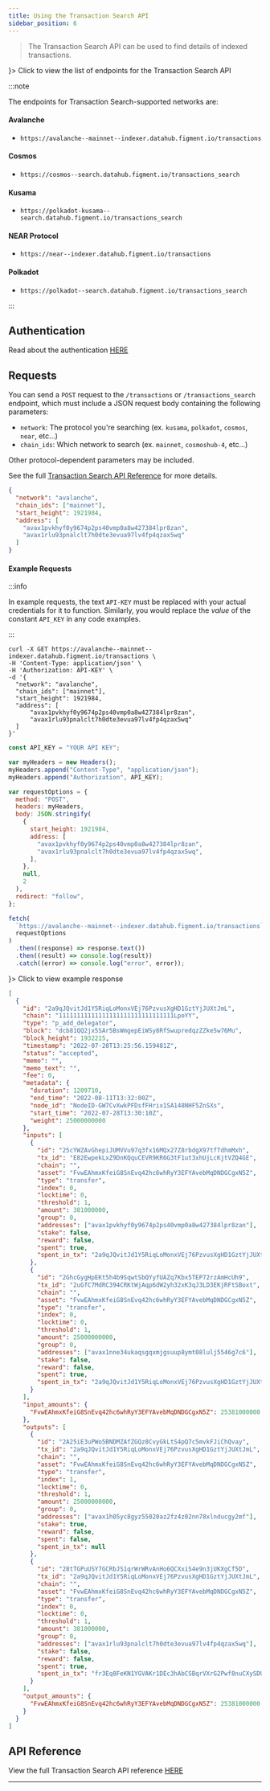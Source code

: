```yaml
---
title: Using the Transaction Search API
sidebar_position: 6
---
```



> The Transaction Search API can be used to find details of indexed transactions.

<Accordion className="shadow--tl">
    <AccordionSummary expandIcon={<ExpandMore />}>
        Click to view the list of endpoints for the Transaction Search API
    </AccordionSummary>

:::note

The endpoints for Transaction Search-supported networks are:

#### Avalanche

- `https://avalanche--mainnet--indexer.datahub.figment.io/transactions`

#### Cosmos

- `https://cosmos--search.datahub.figment.io/transactions_search`

#### Kusama

- `https://polkadot-kusama--search.datahub.figment.io/transactions_search`

#### NEAR Protocol

- `https://near--indexer.datahub.figment.io/transactions`

#### Polkadot

- `https://polkadot--search.datahub.figment.io/transactions_search`

:::

</Accordion>

## Authentication

Read about the authentication [HERE](/quickstart/api-authentication)

## Requests

You can send a `POST` request to the `/transactions` or `/transactions_search` endpoint, which must include a JSON request body containing the following parameters:

- `network`: The protocol you're searching (ex. `kusama`, `polkadot`, `cosmos`, `near`, etc...)
- `chain_ids`: Which network to search (ex. `mainnet`, `cosmoshub-4`, etc...)

Other protocol-dependent parameters may be included.

See the full [Transaction Search API Reference](/api-reference/transaction-search-api/) for more details.

```json title="Example JSON payload for POST /transactions on Avalanche"
{
  "network": "avalanche",
  "chain_ids": ["mainnet"],
  "start_height": 1921984,
  "address": [
    "avax1pvkhyf0y9674p2ps40vmp0a8w427384lpr8zan",
    "avax1rlu93pnalclt7h0dte3evua97lv4fp4qzax5wq"
  ]
}
```

#### Example Requests

:::info

In example requests, the text `API-KEY` must be replaced with your actual credentials for it to function. Similarly, you would replace the _value_ of the constant `API_KEY` in any code examples.

:::

<Tabs>
  <TabItem value="curl" label="curl" default>

```text title="Example curl request"
curl -X GET https://avalanche--mainnet--indexer.datahub.figment.io/transactions \
-H 'Content-Type: application/json' \
-H 'Authorization: API-KEY' \
-d '{
  "network": "avalanche",
  "chain_ids": ["mainnet"],
  "start_height": 1921984,
  "address": [
      "avax1pvkhyf0y9674p2ps40vmp0a8w427384lpr8zan",
      "avax1rlu93pnalclt7h0dte3evua97lv4fp4qzax5wq"
  ]
}'
```

  </TabItem>
  <TabItem value="js" label="JavaScript">

```javascript title="Example JavaScript Fetch request"
const API_KEY = "YOUR API KEY";

var myHeaders = new Headers();
myHeaders.append("Content-Type", "application/json");
myHeaders.append("Authorization", API_KEY);

var requestOptions = {
  method: "POST",
  headers: myHeaders,
  body: JSON.stringify(
    {
      start_height: 1921984,
      address: [
        "avax1pvkhyf0y9674p2ps40vmp0a8w427384lpr8zan",
        "avax1rlu93pnalclt7h0dte3evua97lv4fp4qzax5wq",
      ],
    },
    null,
    2
  ),
  redirect: "follow",
};

fetch(
  `https://avalanche--mainnet--indexer.datahub.figment.io/transactions`,
  requestOptions
)
  .then((response) => response.text())
  .then((result) => console.log(result))
  .catch((error) => console.log("error", error));
```

  </TabItem>
</Tabs>

<Accordion className="shadow--tl">
    <AccordionSummary expandIcon={<ExpandMore />}>
        Click to view example response
    </AccordionSummary>

```json title="JSON response for a Transaction Search on Avalanche"
[
  {
    "id": "2a9qJQvitJd1Y5RiqLoMonxVEj76PzvusXgHD1GztYjJUXtJmL",
    "chain": "11111111111111111111111111111111LpoYY",
    "type": "p_add_delegator",
    "block": "dcb81QQ2jx5SAr5BsWmgepEiWSy8RfSwupredqzZZke5w76Mu",
    "block_height": 1932215,
    "timestamp": "2022-07-28T13:25:56.159481Z",
    "status": "accepted",
    "memo": "",
    "memo_text": "",
    "fee": 0,
    "metadata": {
      "duration": 1209710,
      "end_time": "2022-08-11T13:32:00Z",
      "node_id": "NodeID-GW7CvXwkPFDsfFHrix1SA148NHF5ZnSXs",
      "start_time": "2022-07-28T13:30:10Z",
      "weight": 25000000000
    },
    "inputs": [
      {
        "id": "25cYWZAvGhepiJUMVVu97q3fx16MQx27Z8rbdgX97tfTdhmMxh",
        "tx_id": "E82EwpekLxZ9DnKQquCEVR9KR6G3tF1ut3xhUjLcKjtVZQ4GE",
        "chain": "",
        "asset": "FvwEAhmxKfeiG8SnEvq42hc6whRyY3EFYAvebMqDNDGCgxN5Z",
        "type": "transfer",
        "index": 0,
        "locktime": 0,
        "threshold": 1,
        "amount": 381000000,
        "group": 0,
        "addresses": ["avax1pvkhyf0y9674p2ps40vmp0a8w427384lpr8zan"],
        "stake": false,
        "reward": false,
        "spent": true,
        "spent_in_tx": "2a9qJQvitJd1Y5RiqLoMonxVEj76PzvusXgHD1GztYjJUXtJmL"
      },
      {
        "id": "2GhcGygHpEKt5h4b9SqwtSbQYyfUAZq7Kbx5TEP72rzAmHcUh9",
        "tx_id": "2uGfC7MdRC394CRKtWjAqp6dW2yh32xK3qJ3LD3EKjRFtSBoxt",
        "chain": "",
        "asset": "FvwEAhmxKfeiG8SnEvq42hc6whRyY3EFYAvebMqDNDGCgxN5Z",
        "type": "transfer",
        "index": 0,
        "locktime": 0,
        "threshold": 1,
        "amount": 25000000000,
        "group": 0,
        "addresses": ["avax1nne34ukaqsgqxmjgsuup8ymt08lulj5546g7c6"],
        "stake": false,
        "reward": false,
        "spent": true,
        "spent_in_tx": "2a9qJQvitJd1Y5RiqLoMonxVEj76PzvusXgHD1GztYjJUXtJmL"
      }
    ],
    "input_amounts": {
      "FvwEAhmxKfeiG8SnEvq42hc6whRyY3EFYAvebMqDNDGCgxN5Z": 25381000000
    },
    "outputs": [
      {
        "id": "2A25iE3uPWo5BNDMZAfZGQz8CvyGkLtS4pQ7c5mvkFJiChQvay",
        "tx_id": "2a9qJQvitJd1Y5RiqLoMonxVEj76PzvusXgHD1GztYjJUXtJmL",
        "chain": "",
        "asset": "FvwEAhmxKfeiG8SnEvq42hc6whRyY3EFYAvebMqDNDGCgxN5Z",
        "type": "transfer",
        "index": 1,
        "locktime": 0,
        "threshold": 1,
        "amount": 25000000000,
        "group": 0,
        "addresses": ["avax1h05yc8gyz55020az2fz4z02nn78xlnducgy2mf"],
        "stake": true,
        "reward": false,
        "spent": false,
        "spent_in_tx": null
      },
      {
        "id": "28tTGPuUSY7GCRbJS1qrWrWRvAnHo6QCXxiS4e9n3jUKXgCf5D",
        "tx_id": "2a9qJQvitJd1Y5RiqLoMonxVEj76PzvusXgHD1GztYjJUXtJmL",
        "chain": "",
        "asset": "FvwEAhmxKfeiG8SnEvq42hc6whRyY3EFYAvebMqDNDGCgxN5Z",
        "type": "transfer",
        "index": 0,
        "locktime": 0,
        "threshold": 1,
        "amount": 381000000,
        "group": 0,
        "addresses": ["avax1rlu93pnalclt7h0dte3evua97lv4fp4qzax5wq"],
        "stake": false,
        "reward": false,
        "spent": true,
        "spent_in_tx": "fr3Eq8FeKN1YGVAKr1DEc3hAbCSBqrVXrG2Pwf8nuCXySDUrw"
      }
    ],
    "output_amounts": {
      "FvwEAhmxKfeiG8SnEvq42hc6whRyY3EFYAvebMqDNDGCgxN5Z": 25381000000
    }
  }
]
```

</Accordion>

## API Reference

View the full Transaction Search API reference [HERE](/api-reference/transaction-search-api/)

---
